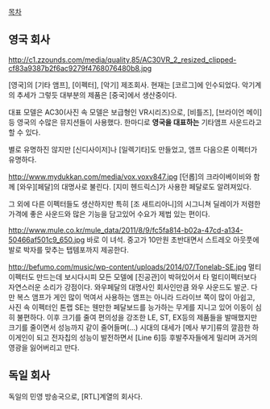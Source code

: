 [[목차]]

== 영국 회사 ==

http://c1.zzounds.com/media/quality,85/AC30VR_2_resized_clipped-cf83a9387b2f6ac9279f4768076480b8.jpg

[영국]의 [기타 앰프], [이펙터], [악기] 제조회사. 현재는 [코르그]에 인수되었다. 악기계의 추세가 그렇듯 대부분의 제품은 [중국]에서 생산중이다.

대표 모델은 AC30(사진 속 모델은 보급형인 VR시리즈)으로, [비틀즈], [브라이언 메이]등 영국의 수많은 뮤지션들이 사용했다. 한마디로 '''영국을 대표하는''' 기타앰프 사운드라고 할 수 있다.

별로 유명하진 않지만 [신디사이저]나 [일렉기타]도 만들었고, 앰프 다음으론 이펙터가 유명하다. 

http://www.mydukkan.com/media/vox.voxv847.jpg
[던롭]의 크라이베이비와 함께 [와우][페달]의 대명사로 불린다. [지미 헨드릭스]가 사용한 페달로도 알려져있다.

그 외에 다른 이펙터들도 생산하지만 특히 [조 새트리아니]의 시그니쳐 딜레이가 저렴한 가격에 좋은 사운드와 많은 기능을 담고있어 수요가 제법 있는 편이다.

http://www.mule.co.kr/mule_data/2011/8/9/fc5fa814-b02a-47cd-a134-50466af501c9_650.jpg
바로 이 녀석. 중고가 10만원 초반대면서 스트레오 아웃풋에 발로 박자를 맞추는 탭템포까지 제공한다.

http://befumo.com/music/wp-content/uploads/2014/07/Tonelab-SE.jpg
멀티이펙터도 만드는데 보시다시피 모든 모델에 [진공관]이 박혀있어서 타 멀티이펙터보다 자연스러운 소리가 강점이다. 와우페달의 대명사인 회사인만큼 와우 사운드도 발군. 다만 복스 앰프가 게인 많이 먹여서 사용하는 앰프는 아니라 드라이브 쪽이 많이 아쉽고, 사진 속 이펙터인 톤랩 SE는 웬만한 페달보드를 능가하는 무게를 지니고 있어 이동이 심히 불편하다. 이후 크기를 줄여 편의성을 강조한 LE, ST, EX등의 제품들을 발매했지만 크기를 줄이면서 성능까지 같이 줄어들며(...) 시대의 대세가 [메사 부기]류의 깔끔한 하이게인이 되고 전자칩의 성능이 발전하면서 [Line 6]등 후발주자들에게 밀리며 과거의 영광을 잃어버리고 만다.

== 독일 회사 ==
독일의 민영 방송국으로, [RTL]계열의 회사다. 
